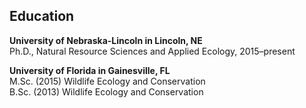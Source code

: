 ## Education

**University of Nebraska-Lincoln in Lincoln, NE**  
Ph.D., Natural Resource Sciences and Applied Ecology, 2015–present    

**University of Florida in Gainesville, FL**  
M.Sc. (2015) Wildlife Ecology and Conservation    
B.Sc. (2013) Wildlife Ecology and Conservation   
